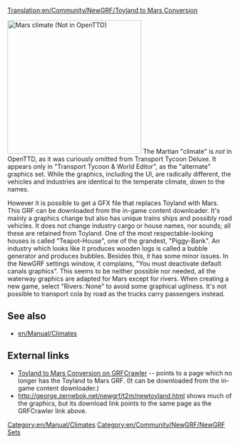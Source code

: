 [[Translation:en/Community/NewGRF/Toyland to Mars Conversion]]


[[File:en/Community/NewGRF/Marsscreenshot.png|thumb|300px|right|Mars climate (Not in OpenTTD)]]
The Martian "climate" is ''not'' in OpenTTD, as it was curiously omitted from Transport Tycoon Deluxe. It appears only in "Transport Tycoon & World Editor", as the "alternate" graphics set. While the graphics, including the UI, are radically different, the vehicles and industries are identical to the temperate climate, down to the names.

However it is possible to get a GFX file that replaces Toyland with Mars. This GRF can be downloaded from the in-game content downloader. It's mainly a graphics change but also has unique trains ships and possibly road vehicles. It does not change industry cargo or house names, nor sounds; all these are retained from Toyland. One of the most respectable-looking houses is called "Teapot-House", one of the grandest, "Piggy-Bank". An industry which looks like it produces wooden logs is called a bubble generator and produces bubbles. Besides this, it has some minor issues. In the NewGRF settings window, it complains, "You must deactivate default canals graphics". This seems to be neither possible nor needed, all the waterway graphics are adapted for Mars except for rivers. When creating a new game, select "Rivers: None" to avoid some graphical ugliness. It's not possible to transport cola by road as the trucks carry passengers instead.

{{en/-}}

== See also ==
* [[en/Manual/Climates]]

== External links ==
* [http://grfcrawler.tt-forums.net/details.php?do=details&id=39 Toyland to Mars Conversion on GRFCrawler] -- points to a page which no longer has the Toyland to Mars GRF. (It can be downloaded from the in-game content downloader.)
* http://george.zernebok.net/newgrf/t2m/newtoyland.html shows much of the graphics, but its download link points to the same page as the GRFCrawler link above.

[[Category:en/Manual/Climates]] [[Category:en/Community/NewGRF/NewGRF Sets]]